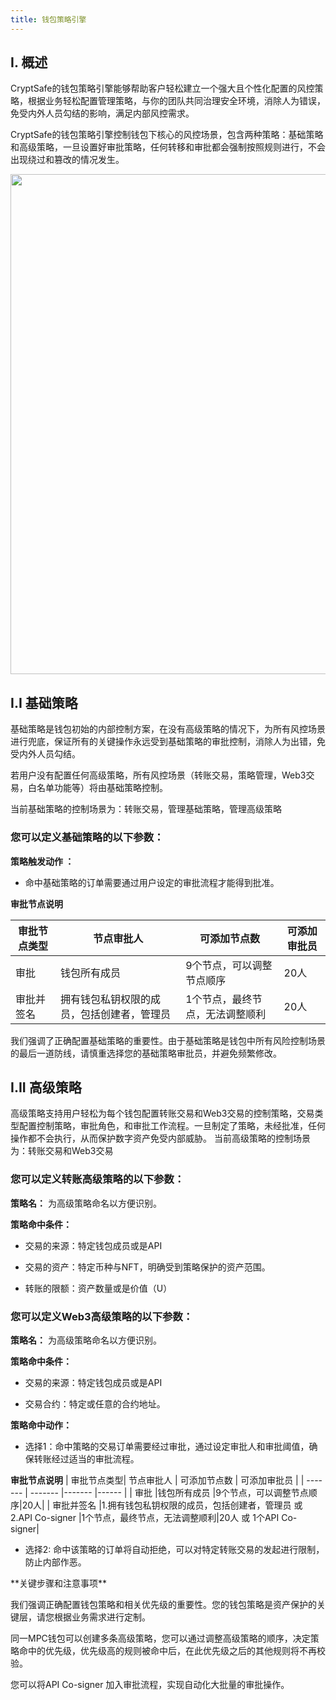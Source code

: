 ---
title: 钱包策略引擎
---

## I. 概述
CryptSafe的钱包策略引擎能够帮助客户轻松建立一个强大且个性化配置的风控策略，根据业务轻松配置管理策略，与你的团队共同治理安全环境，消除人为错误，免受内外人员勾结的影响，满足内部风控需求。
 
CryptSafe的钱包策略引擎控制钱包下核心的风控场景，包含两种策略：基础策略和高级策略，一旦设置好审批策略，任何转移和审批都会强制按照规则进行，不会出现绕过和篡改的情况发生。

<div className="w-full flex items-center justify-center">
    <img src="/images/help-center/strategy-engine1.PNG" width="800"/>
</div>





##  I.I 基础策略

基础策略是钱包初始的内部控制方案，在没有高级策略的情况下，为所有风控场景进行兜底，保证所有的关键操作永远受到基础策略的审批控制，消除人为出错，免受内外人员勾结。
 
若用户没有配置任何高级策略，所有风控场景（转账交易，策略管理，Web3交易，白名单功能等）将由基础策略控制。
 
<Note>
当前基础策略的控制场景为：转账交易，管理基础策略，管理高级策略
 
</Note>

### 您可以定义基础策略的以下参数：
 
**策略触发动作 ：**

* 命中基础策略的订单需要通过用户设定的审批流程才能得到批准。


**审批节点说明**

| 审批节点类型| 节点审批人 | 可添加节点数 | 可添加审批员 |
| ------- | ------- |------- |------ |
| 审批 |钱包所有成员 |9个节点，可以调整节点顺序|20人|
| 审批并签名 |拥有钱包私钥权限的成员，包括创建者，管理员 |1个节点，最终节点，无法调整顺利|20人|

<Warning>
我们强调了正确配置基础策略的重要性。由于基础策略是钱包中所有风险控制场景的最后一道防线，请慎重选择您的基础策略审批员，并避免频繁修改。
 </Warning>

##  I.II 高级策略
 
高级策略支持用户轻松为每个钱包配置转账交易和Web3交易的控制策略，交易类型配置控制策略，审批角色，和审批工作流程。一旦制定了策略，未经批准，任何操作都不会执行，从而保护数字资产免受内部威胁。
 <Note>
当前高级策略的控制场景为：转账交易和Web3交易
 
</Note>

  
### 您可以定义转账高级策略的以下参数：
 
**策略名：** 为高级策略命名以方便识别。
 
**策略命中条件：**
 
* 交易的来源：特定钱包成员或是API
 
* 交易的资产：特定币种与NFT，明确受到策略保护的资产范围。
 
* 转账的限额：资产数量或是价值（U）


### 您可以定义Web3高级策略的以下参数：

**策略名：** 为高级策略命名以方便识别。
 
**策略命中条件：**
 
* 交易的来源：特定钱包成员或是API
 
* 交易合约：特定或任意的合约地址。
 


 
**策略命中动作：**
 
* 选择1：命中策略的交易订单需要经过审批，通过设定审批人和审批阈值，确保转账经过适当的审批流程。
 
**审批节点说明**
| 审批节点类型| 节点审批人 | 可添加节点数 | 可添加审批员 |
| ------- | ------- |------- |------ |
| 审批 |钱包所有成员 |9个节点，可以调整节点顺序|20人|
| 审批并签名 |1.拥有钱包私钥权限的成员，包括创建者，管理员 或 2.API Co-signer |1个节点，最终节点，无法调整顺利|20人 或 1个API Co-signer|

 
* 选择2: 命中该策略的订单将自动拒绝，可以对特定转账交易的发起进行限制，防止内部作恶。


 <Warning>
**关键步骤和注意事项**
 
我们强调正确配置钱包策略和相关优先级的重要性。您的钱包策略是资产保护的关键层，请您根据业务需求进行定制。
 
同一MPC钱包可以创建多条高级策略，您可以通过调整高级策略的顺序，决定策略命中的优先级，优先级高的规则被命中后，在此优先级之后的其他规则将不再校验。
 
您可以将API Co-signer 加入审批流程，实现自动化大批量的审批操作。
 
 </Warning>


